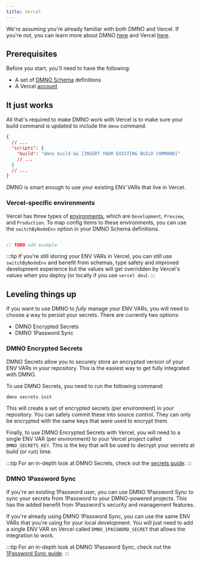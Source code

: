 ```yaml
---
title: Vercel
---
```


We're assuming you're already familiar with both DMNO and Vercel. If you're not, you can learn more about DMNO [here](/docs/get-started/quickstart/) and Vercel [here](https://vercel.com/docs). 

## Prerequisites

Before you start, you'll need to have the following:

- A set of [DMNO Schema](/docs/guides/schema/) definitions
- A Vercel [account](https://vercel.com/signup)

## It just works 

All that's required to make DMNO work with Vercel is to make sure your build command is updated to include the `dmno` command. 

```json title="package.json"
{
  // ...
  "scripts": {
    "build": "dmno build && [INSERT YOUR EXISTING BUILD COMMAND]"
    // ...
  }
  // ...
}
```

DMNO is smart enough to use your existing ENV VARs that live in Vercel. 

### Vercel-specific environments

Vercel has three types of [environments](https://vercel.com/docs/projects/environment-variables#environments), which are `Development`, `Preview`, and `Production`. To map config items to these environments, you can use the `switchByNodeEnv` option in your DMNO Schema definitions.

```typescript

// TODO add example
```

:::tip
If you're still storing your ENV VARs in Vercel, you can still use `switchByNodeEnv` and benefit from schemas, type safety and improved development experience but the values will get overridden by Vercel's values when you deploy (or locally if you use `vercel dev`). 
:::

## Leveling things up

If you want to use DMNO to _fully_ manage your ENV VARs, you will need to choose a way to persist your secrets. There are currently two options: 

- DMNO Encrypted Secrets
- DMNO 1Password Sync

### DMNO Encrypted Secrets

DMNO Secrets allow you to securely store an encrypted version of your ENV VARs in your repository. This is the easiest way to get fully integrated with DMNO.

To use DMNO Secrets, you need to run the following command:

```bash
dmno secrets init
```
This will create a set of encrypted secrets (per environment) in your repository. You can safely commit these into source control. They can only be encrypted with the same keys that were used to encrypt them. 

Finally, to use DMNO Encrypted Secrets with Vercel, you will need to a single ENV VAR (per environment) to your Vercel project called `DMNO_SECRETS_KEY`. This is the key that will be used to decrypt your secrets at build (or run) time.

:::tip
For an in-depth look at DMNO Secrets, check out the [secrets guide](/docs/plugins/overview/).
:::

### DMNO 1Password Sync

If you're an existing 1Password user, you can use DMNO 1Password Sync to sync your secrets from 1Password to your DMNO-powered projects. This has the added benefit from 1Password's security and management features.

If you're already using DMNO 1Password Sync, you can use the same ENV VARs that you're using for your local development. You will just need to add a single ENV VAR on Vercel called `DMNO_1PASSWORD_SECRET` that allows the integration to work.

:::tip
For an in-depth look at DMNO 1Password Sync, check out the [1Password Sync guide](/docs/plugins/1password/).
:::
